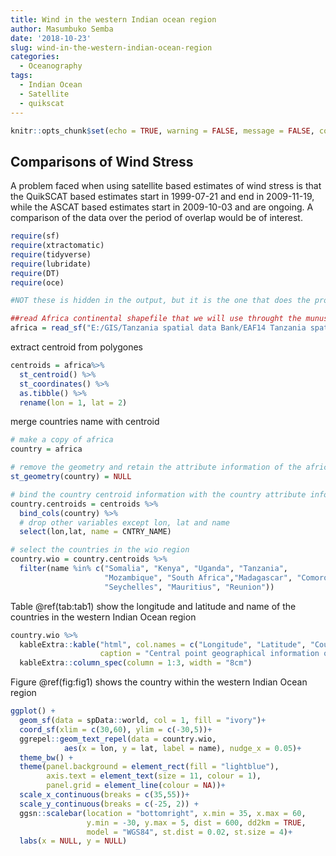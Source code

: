 ```yaml
---
title: Wind in the western Indian ocean region
author: Masumbuko Semba
date: '2018-10-23'
slug: wind-in-the-western-indian-ocean-region
categories:
  - Oceanography
tags:
  - Indian Ocean
  - Satellite
  - quikscat
---
```



```r
knitr::opts_chunk$set(echo = TRUE, warning = FALSE, message = FALSE, comment = "")
```

## Comparisons of Wind Stress
A problem faced when using satellite based estimates of wind stress is that the QuikSCAT based estimates start in 1999-07-21 and end in 2009-11-19, while the ASCAT based estimates start in 2009-10-03 and are ongoing. A comparison of the data over the period of overlap would be of interest.

```r
require(sf)
require(xtractomatic)
require(tidyverse)
require(lubridate)
require(DT)
require(oce)


```



```r
#NOT these is hidden in the output, but it is the one that does the processing of the three chunk above which are simply for for display but never execute as I parsed the argument eval = FALSE in them

##read Africa continental shapefile that we will use throught the munuscript as basemap dataset for maps
africa = read_sf("E:/GIS/Tanzania spatial data Bank/EAF14 Tanzania spatial datasets/africa/Spatial/AdmInfr/afcntry.shp")


```

extract centroid from polygones
```r

centroids = africa%>% 
  st_centroid() %>% 
  st_coordinates() %>% 
  as.tibble() %>%
  rename(lon = 1, lat = 2)
```


merge countries name with centroid 
```r
# make a copy of africa
country = africa

# remove the geometry and retain the attribute information of the africa countries
st_geometry(country) = NULL

# bind the country centroid information with the country attribute information 
country.centroids = centroids %>% 
  bind_cols(country) %>% 
  # drop other variables except lon, lat and name
  select(lon,lat, name = CNTRY_NAME)

# select the countries in the wio region
country.wio = country.centroids %>% 
  filter(name %in% c("Somalia", "Kenya", "Uganda", "Tanzania", 
                     "Mozambique", "South Africa","Madagascar", "Comoros",
                     "Seychelles", "Mauritius", "Reunion"))
```

Table \@ref(tab:tab1) show the longitude and latitude and name of the countries in the western Indian Ocean region
```r
country.wio %>% 
  kableExtra::kable("html", col.names = c("Longitude", "Latitude", "Country"), align = "c",
                    caption = "Central point geographical information of the countries in the Western Indian Ocean Region") %>%
  kableExtra::column_spec(column = 1:3, width = "8cm")


```


Figure \@ref(fig:fig1) shows the country within the western Indian Ocean region
 
```r
ggplot() + 
  geom_sf(data = spData::world, col = 1, fill = "ivory")+
  coord_sf(xlim = c(30,60), ylim = c(-30,5))+
  ggrepel::geom_text_repel(data = country.wio, 
            aes(x = lon, y = lat, label = name), nudge_x = 0.05)+
  theme_bw() + 
  theme(panel.background = element_rect(fill = "lightblue"),
        axis.text = element_text(size = 11, colour = 1),
        panel.grid = element_line(colour = NA))+
  scale_x_continuous(breaks = c(35,55))+
  scale_y_continuous(breaks = c(-25, 2)) +
  ggsn::scalebar(location = "bottomright", x.min = 35, x.max = 60,
                 y.min = -30, y.max = 5, dist = 600, dd2km = TRUE, 
                 model = "WGS84", st.dist = 0.02, st.size = 4)+
  labs(x = NULL, y = NULL)



```
